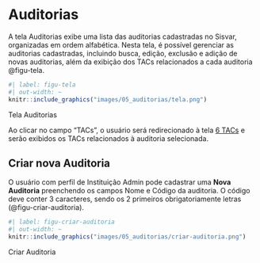# Auditorias {#sec-auditorias}

A tela Auditorias exibe uma lista das auditorias cadastradas no Sisvar, organizadas em ordem alfabética. Nesta tela, é possível gerenciar as auditorias cadastradas, incluindo busca, edição, exclusão e adição de novas auditorias, além da  exibição dos TACs relacionados a cada auditoria @figu-tela.

::: {#figu-tela}
```r
#| label: figu-tela
#| out-width: ~
knitr::include_graphics("images/05_auditorias/tela.png")
```
Tela Auditorias
:::


Ao clicar no campo "TACs", o usuário será redirecionado à tela [6 TACs](#sec-tacs) e serão exibidos os TACs relacionados à auditoria selecionada.

## Criar nova Auditoria

O usuário com perfil de Instituição Admin pode cadastrar uma **Nova Auditoria** preenchendo os campos Nome e Código da auditoria. O código deve conter 3 caracteres, sendo os 2 primeiros obrigatoriamente letras (@figu-criar-auditoria).


::: {#figu-criar-auditoria}
```r
#| label: figu-criar-auditoria
#| out-width: ~
knitr::include_graphics("images/05_auditorias/criar-auditoria.png")
```
Criar Auditoria
:::